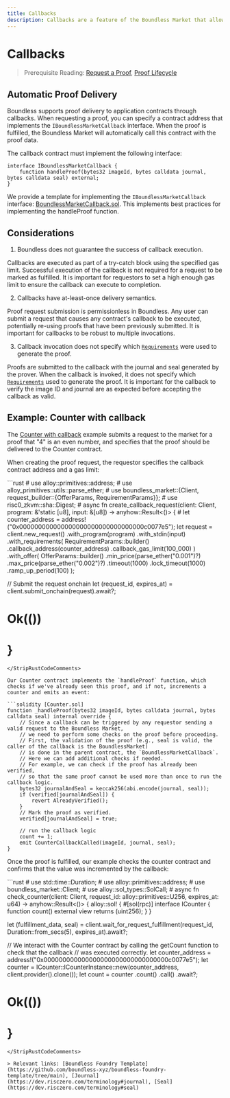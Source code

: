 ```yaml
---
title: Callbacks
description: Callbacks are a feature of the Boundless Market that allows you to receive notifications when a proof is fulfilled.
---
```



# Callbacks

> Prerequisite Reading: [Request a Proof](/developers/tutorials/request), [Proof Lifecycle](/developers/proof-lifecycle)

## Automatic Proof Delivery

Boundless supports proof delivery to application contracts through callbacks. When requesting a proof, you can specify a contract address that implements the `IBoundlessMarketCallback` interface. When the proof is fulfilled, the Boundless Market will automatically call this contract with the proof data.

The callback contract must implement the following interface:

```solidity
interface IBoundlessMarketCallback {
    function handleProof(bytes32 imageId, bytes calldata journal, bytes calldata seal) external;
}
```

We provide a template for implementing the `IBoundlessMarketCallback` interface: [BoundlessMarketCallback.sol](https://github.com/boundless-xyz/boundless/blob/main/contracts/src/BoundlessMarketCallback.sol). This implements best practices for implementing the handleProof function.

## Considerations

1. Boundless does not guarantee the success of callback execution.

Callbacks are executed as part of a try-catch block using the specified gas limit. Successful execution of the callback is not required for a request to be marked as fulfilled. It is important for requestors to set a high enough gas limit to ensure the callback can execute to completion.

2. Callbacks have at-least-once delivery semantics.

Proof request submission is permissionless in Boundless. Any user can submit a request that causes any contract's callback to be executed, potentially re-using proofs that have been previously submitted. It is important for callbacks to be robust to multiple invocations.

3. Callback invocation does not specify which [`Requirements`](developers/smart-contracts/struct-Requirements#requirements) were used to generate the proof.

Proofs are submitted to the callback with the journal and seal generated by the prover. When the callback is invoked, it does not specify which [`Requirements`](developers/smart-contracts/struct-Requirements#requirements) used to generate the proof. It is important for the callback to verify the image ID and journal are as expected before accepting the callback as valid.

## Example: Counter with callback

The [Counter with callback](https://github.com/boundless-xyz/boundless/tree/main/examples/counter-with-callback) example submits a request to the market for a proof that "4" is an even number, and specifies that the proof should be delivered to the Counter contract.

When creating the proof request, the requestor specifies the callback contract address and a gas limit:

<StripRustCodeComments>
```rust
# use alloy::primitives::address;
# use alloy_primitives::utils::parse_ether;
# use boundless_market::{Client, request_builder::{OfferParams, RequirementParams}};
# use risc0_zkvm::sha::Digest;
# async fn create_callback_request(client: Client, program: &'static [u8], input: &[u8]) -> anyhow::Result<()> {
# let counter_address = address!("0x000000000000000000000000000000000c0077e5");
let request = client.new_request()
    .with_program(program)
    .with_stdin(input)
    .with_requirements(
        RequirementParams::builder()
            .callback_address(counter_address)
            .callback_gas_limit(100_000)
    )
    .with_offer(
        OfferParams::builder()
            .min_price(parse_ether("0.001")?)
            .max_price(parse_ether("0.002")?)
            .timeout(1000)
            .lock_timeout(1000)
            .ramp_up_period(100)
    );

// Submit the request onchain
let (request_id, expires_at) = client.submit_onchain(request).await?;
# Ok(())
# }
```
</StripRustCodeComments>

Our Counter contract implements the `handleProof` function, which checks if we've already seen this proof, and if not, increments a counter and emits an event:

```solidity [Counter.sol]
function _handleProof(bytes32 imageId, bytes calldata journal, bytes calldata seal) internal override {
    // Since a callback can be triggered by any requestor sending a valid request to the Boundless Market,
    // we need to perform some checks on the proof before proceeding.
    // First, the validation of the proof (e.g., seal is valid, the caller of the callback is the BoundlessMarket)
    // is done in the parent contract, the `BoundlessMarketCallback`.
    // Here we can add additional checks if needed.
    // For example, we can check if the proof has already been verified,
    // so that the same proof cannot be used more than once to run the callback logic.
    bytes32 journalAndSeal = keccak256(abi.encode(journal, seal));
    if (verified[journalAndSeal]) {
        revert AlreadyVerified();
    }
    // Mark the proof as verified.
    verified[journalAndSeal] = true;

    // run the callback logic
    count += 1;
    emit CounterCallbackCalled(imageId, journal, seal);
}
```

Once the proof is fulfilled, our example checks the counter contract and confirms that the value was incremented by the callback:

<StripRustCodeComments>
```rust
# use std::time::Duration;
# use alloy::primitives::address;
# use boundless_market::Client;
# use alloy::sol_types::SolCall;
# async fn check_counter(client: Client, request_id: alloy::primitives::U256, expires_at: u64) -> anyhow::Result<()> {
alloy::sol! {
    #[sol(rpc)]
    interface ICounter {
        function count() external view returns (uint256);
    }
}

let (fulfillment_data, seal) =
    client.wait_for_request_fulfillment(request_id, Duration::from_secs(5), expires_at).await?;

// We interact with the Counter contract by calling the getCount function to check that the callback
// was executed correctly.
let counter_address = address!("0x000000000000000000000000000000000c0077e5");
let counter = ICounter::ICounterInstance::new(counter_address, client.provider().clone());
let count = counter
    .count()
    .call()
    .await?;
# Ok(())
# }
```
</StripRustCodeComments>

> Relevant links: [Boundless Foundry Template](https://github.com/boundless-xyz/boundless-foundry-template/tree/main), [Journal](https://dev.risczero.com/terminology#journal), [Seal](https://dev.risczero.com/terminology#seal)
